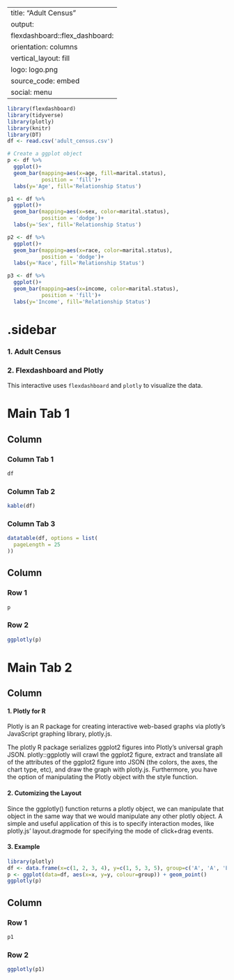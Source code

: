 

---
title: "Adult Census"
output: 
  flexdashboard::flex_dashboard:
    orientation: columns
    vertical_layout: fill
    logo: logo.png
    source_code: embed
    social: menu
---

```r
library(flexdashboard)
library(tidyverse)
library(plotly)
library(knitr)
library(DT)
df <- read.csv('adult_census.csv')

# Create a ggplot object
p <- df %>% 
  ggplot()+ 
  geom_bar(mapping=aes(x=age, fill=marital.status), 
           position = 'fill')+
  labs(y='Age', fill='Relationship Status')

p1 <- df %>% 
  ggplot()+ 
  geom_bar(mapping=aes(x=sex, color=marital.status),
           position = 'dodge')+
  labs(y='Sex', fill='Relationship Status')

p2 <- df %>% 
  ggplot()+ 
  geom_bar(mapping=aes(x=race, color=marital.status),
           position = 'dodge')+
  labs(y='Race', fill='Relationship Status')

p3 <- df %>% 
  ggplot()+ 
  geom_bar(mapping=aes(x=income, color=marital.status),
           position = 'fill')+
  labs(y='Income', fill='Relationship Status')

```

{.sidebar}
=======================================================================

### 1. Adult Census



### 2. Flexdashboard and Plotly

This interactive uses `flexdashboard` and `plotly` to visualize the data. 

Main Tab 1
=======================================================================

Column {data-width=500, .tabset}
-----------------------------------------------------------------------

### Column Tab 1

```r
df
```


### Column Tab 2

```r
kable(df)
```


### Column Tab 3

```r
datatable(df, options = list(
  pageLength = 25
))
```


Column {data-width=500}
-----------------------------------------------------------------------

### Row 1

```r
p
```

### Row 2

```r
ggplotly(p)
```


Main Tab 2
=======================================================================

Column {data-width=500}
-----------------------------------------------------------------------

#### 1. Plotly for R

Plotly is an R package for creating interactive web-based graphs via plotly's JavaScript graphing library, plotly.js.

The plotly R package serializes ggplot2 figures into Plotly's universal graph JSON. plotly::ggplotly will crawl the ggplot2 figure, extract and translate all of the attributes of the ggplot2 figure into JSON (the colors, the axes, the chart type, etc), and draw the graph with plotly.js. Furthermore, you have the option of manipulating the Plotly object with the style function.


#### 2. Cutomizing the Layout

Since the ggplotly() function returns a plotly object, we can manipulate that object in the same way that we would manipulate any other plotly object. A simple and useful application of this is to specify interaction modes, like plotly.js' layout.dragmode for specifying the mode of click+drag events.


#### 3. Example

```r
library(plotly)
df <- data.frame(x=c(1, 2, 3, 4), y=c(1, 5, 3, 5), group=c('A', 'A', 'B', 'B'))
p <- ggplot(data=df, aes(x=x, y=y, colour=group)) + geom_point()
ggplotly(p)
```



Column {data-width=500}
-----------------------------------------------------------------------

### Row 1

```r
p1
```

### Row 2

```r
ggplotly(p1)
```


